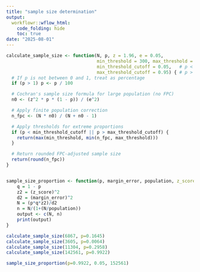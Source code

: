 ```yaml
---
title: "sample size determination"
output: 
  workflowr::wflow_html:
    code_folding: hide
    toc: true
date: "2025-08-01"
---
```



```r
calculate_sample_size <- function(N, p, z = 1.96, e = 0.05,
                                  min_threshold = 300, max_threshold = 384,
                                  min_threshold_cutoff = 0.05,   # p < 5%
                                  max_threshold_cutoff = 0.95) { # p > 95%
  # If p is not between 0 and 1, treat as percentage
  if (p > 1) p <- p / 100

  # Cochran's sample size formula for large population (no FPC)
  n0 <- (z^2 * p * (1 - p)) / (e^2)

  # Apply finite population correction
  n_fpc <- (N * n0) / (N + n0 - 1)

  # Apply thresholds for extreme proportions
  if (p < min_threshold_cutoff || p > max_threshold_cutoff) {
    return(max(min_threshold, min(n_fpc, max_threshold)))
  }

  # Return rounded FPC-adjusted sample size
  return(round(n_fpc))
}


sample_size_proportion <- function(p, margin_error, population, z_score = 1.96){
    q = 1 - p
    z2 = (z_score)^2
    d2 = (margin_error)^2
    N = (p*q*z2)/d2
    n = N/(1+(N/population))
    output <- c(N, n)
    print(output)
}

```


```r
calculate_sample_size(6867, p=0.1645)
calculate_sample_size(3605, p=0.0064)
calculate_sample_size(11304, p=0.2958)
calculate_sample_size(142561, p=0.9922)

sample_size_proportion(p=0.9922, 0.05, 152561)
```